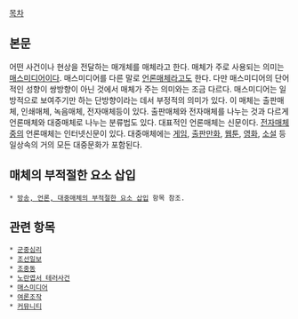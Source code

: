 [[목차]]

== 본문 ==
어떤 사건이나 현상을 전달하는 매개체를 매체라고 한다. 매체가 주로 사용되는 의미는 [[매스미디어]]이다. 매스미디어를 다른 말로 [[언론매체]]라고도 한다. 다만 매스미디어의 단어적인 성향이 쌍방향이 아닌 것에서 매체가 주는 의미와는 조금 다르다. 매스미디어는 일방적으로 보여주기만 하는 단방향이라는 데서 부정적의 의미가 있다. 이 매체는 출판매체, 인쇄매체, 녹음매체, 전자매체등이 있다. 출판매체와 전자매체를 나누는 것과 다르게 언론매체와 대중매체로 나누는 분류법도 있다. 대표적인 언론매체는 신문이다. [[전자매체]]중의 언론매체는 인터넷신문이 있다.  대중매체에는 [[게임]], [[출판만화]], [[웹툰]], [[영화]], [[소설]] 등 일상속의 거의 모든 대중문화가 포함된다.

== 매체의 부적절한 요소 삽입 ==
 * [[방송, 언론, 대중매체의 부적절한 요소 삽입]] 항목 참조.

== 관련 항목 ==
 * [[군중심리]]
 * [[조선일보]]
 * [[조중동]]
 * [[노란엽서 테러사건]]
 * [[매스미디어]]
 * [[여론조작]]
 * [[커뮤니티]]
